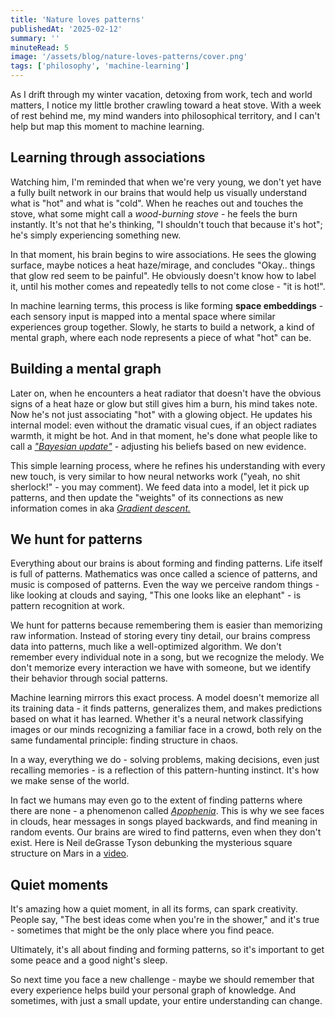 ```yaml
---
title: 'Nature loves patterns'
publishedAt: '2025-02-12'
summary: ''
minuteRead: 5
image: '/assets/blog/nature-loves-patterns/cover.png'
tags: ['philosophy', 'machine-learning']
---
```


As I drift through my winter vacation, detoxing from work, tech and world matters, I notice my little brother crawling toward a heat stove. With a week of rest behind me, my mind wanders into philosophical territory, and I can't help but map this moment to machine learning.

## Learning through associations

Watching him, I'm reminded that when we're very young, we don't yet have a fully built network in our brains that would help us visually understand what is "hot" and what is "cold". When he reaches out and touches the stove, what some might call a _wood-burning stove_ - he feels the burn instantly. It's not that he's thinking, "I shouldn't touch that because it's hot"; he's simply experiencing something new.

In that moment, his brain begins to wire associations. He sees the glowing surface, maybe notices a heat haze/mirage, and concludes "Okay.. things that glow red seem to be painful". He obviously doesn't know how to label it, until his mother comes and repeatedly tells to not come close - "it is hot!".

In machine learning terms, this process is like forming **space embeddings** - each sensory input is mapped into a mental space where similar experiences group together. Slowly, he starts to build a network, a kind of mental graph, where each node represents a piece of what "hot" can be.

## Building a mental graph

Later on, when he encounters a heat radiator that doesn't have the obvious signs of a heat haze or glow but still gives him a burn, his mind takes note. Now he's not just associating "hot" with a glowing object. He updates his internal model: even without the dramatic visual cues, if an object radiates warmth, it might be hot. And in that moment, he's done what people like to call a [_"Bayesian update"_](https://en.wikipedia.org/wiki/Bayesian_inference) - adjusting his beliefs based on new evidence.

This simple learning process, where he refines his understanding with every new touch, is very similar to how neural networks work ("yeah, no shit sherlock!" - you may comment). We feed data into a model, let it pick up patterns, and then update the "weights" of its connections as new information comes in aka [_Gradient descent._](https://en.wikipedia.org/wiki/Gradient_descent)

## We hunt for patterns

Everything about our brains is about forming and finding patterns. Life itself is full of patterns. Mathematics was once called a science of patterns, and music is composed of patterns. Even the way we perceive random things - like looking at clouds and saying, "This one looks like an elephant" - is pattern recognition at work.

We hunt for patterns because remembering them is easier than memorizing raw information. Instead of storing every tiny detail, our brains compress data into patterns, much like a well-optimized algorithm. We don't remember every individual note in a song, but we recognize the melody. We don't memorize every interaction we have with someone, but we identify their behavior through social patterns.

Machine learning mirrors this exact process. A model doesn't memorize all its training data - it finds patterns, generalizes them, and makes predictions based on what it has learned. Whether it's a neural network classifying images or our minds recognizing a familiar face in a crowd, both rely on the same fundamental principle: finding structure in chaos.

In a way, everything we do - solving problems, making decisions, even just recalling memories - is a reflection of this pattern-hunting instinct. It's how we make sense of the world.

In fact we humans may even go to the extent of finding patterns where there are none - a phenomenon called [_Apophenia_](https://en.wikipedia.org/wiki/Apophenia). This is why we see faces in clouds, hear messages in songs played backwards, and find meaning in random events. Our brains are wired to find patterns, even when they don't exist.
Here is Neil deGrasse Tyson debunking the mysterious square structure on Mars in a [video](https://youtu.be/dYDa9cZptTY?si=7CcnwuaITpmrenHz).

## Quiet moments

It's amazing how a quiet moment, in all its forms, can spark creativity. People say, "The best ideas come when you're in the shower," and it's true - sometimes that might be the only place where you find peace.

Ultimately, it's all about finding and forming patterns, so it's important to get some peace and a good night's sleep.

So next time you face a new challenge - maybe we should remember that every experience helps build your personal graph of knowledge. And sometimes, with just a small update, your entire understanding can change.